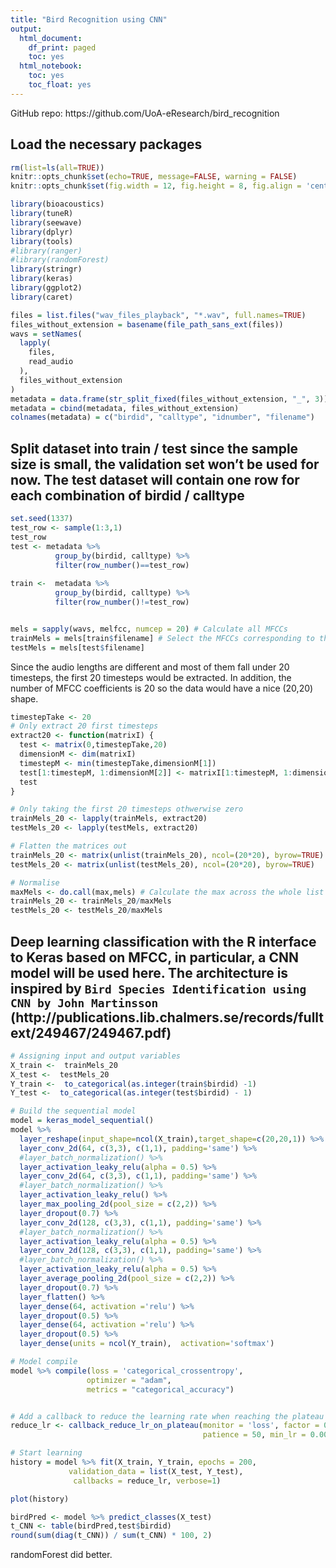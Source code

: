 ```yaml
---
title: "Bird Recognition using CNN"
output:
  html_document:
    df_print: paged
    toc: yes
  html_notebook:
    toc: yes
    toc_float: yes
---
```


GitHub repo: https://github.com/UoA-eResearch/bird_recognition

## Load the necessary packages

```r
rm(list=ls(all=TRUE))
knitr::opts_chunk$set(echo=TRUE, message=FALSE, warning = FALSE)
knitr::opts_chunk$set(fig.width = 12, fig.height = 8, fig.align = 'center')

library(bioacoustics)
library(tuneR)
library(seewave)
library(dplyr)
library(tools)
#library(ranger)
#library(randomForest)
library(stringr)
library(keras)
library(ggplot2)
library(caret)
```

```r
files = list.files("wav_files_playback", "*.wav", full.names=TRUE)
files_without_extension = basename(file_path_sans_ext(files))
wavs = setNames(
  lapply(
    files,
    read_audio
  ),
  files_without_extension
)
metadata = data.frame(str_split_fixed(files_without_extension, "_", 3))
metadata = cbind(metadata, files_without_extension)
colnames(metadata) = c("birdid", "calltype", "idnumber", "filename")
```


## Split dataset into train / test since the sample size is small, the validation set won't be used for now. The test dataset will contain one row for each combination of birdid / calltype

```r
set.seed(1337)
test_row <- sample(1:3,1)
test_row
test <- metadata %>% 
          group_by(birdid, calltype) %>% 
          filter(row_number()==test_row)
          
train <-  metadata %>% 
          group_by(birdid, calltype) %>% 
          filter(row_number()!=test_row)


mels = sapply(wavs, melfcc, numcep = 20) # Calculate all MFCCs
trainMels = mels[train$filename] # Select the MFCCs corresponding to the training dataset
testMels = mels[test$filename]

```

Since the audio lengths are different and most of them fall under 20 timesteps, the first 20 timesteps would be extracted. In addition, the number of MFCC coefficients is 20 so the data would have a nice (20,20) shape.

```r
timestepTake <- 20
# Only extract 20 first timesteps
extract20 <- function(matrixI) {
  test <- matrix(0,timestepTake,20)
  dimensionM <- dim(matrixI)
  timestepM <- min(timestepTake,dimensionM[1])
  test[1:timestepM, 1:dimensionM[2]] <- matrixI[1:timestepM, 1:dimensionM[2]]
  test
}

# Only taking the first 20 timesteps othwerwise zero
trainMels_20 <- lapply(trainMels, extract20)
testMels_20 <- lapply(testMels, extract20)

# Flatten the matrices out
trainMels_20 <- matrix(unlist(trainMels_20), ncol=(20*20), byrow=TRUE)
testMels_20 <- matrix(unlist(testMels_20), ncol=(20*20), byrow=TRUE)

# Normalise
maxMels <- do.call(max,mels) # Calculate the max across the whole list of matrices to scale the predictor values between 0-1
trainMels_20 <- trainMels_20/maxMels
testMels_20 <- testMels_20/maxMels
```

## Deep learning classification with the R interface to Keras based on MFCC, in particular, a CNN model will be used here. The architecture is inspired by `Bird Species Identification using CNN by John Martinsson` (http://publications.lib.chalmers.se/records/fulltext/249467/249467.pdf)

```r
# Assigning input and output variables
X_train <-  trainMels_20
X_test <-  testMels_20
Y_train <-  to_categorical(as.integer(train$birdid) -1)
Y_test <-  to_categorical(as.integer(test$birdid) - 1)

# Build the sequential model
model = keras_model_sequential()
model %>%
  layer_reshape(input_shape=ncol(X_train),target_shape=c(20,20,1)) %>% 
  layer_conv_2d(64, c(3,3), c(1,1), padding='same') %>%
  #layer_batch_normalization() %>%
  layer_activation_leaky_relu(alpha = 0.5) %>%
  layer_conv_2d(64, c(3,3), c(1,1), padding='same') %>%
  #layer_batch_normalization() %>% 
  layer_activation_leaky_relu() %>%
  layer_max_pooling_2d(pool_size = c(2,2)) %>%
  layer_dropout(0.7) %>% 
  layer_conv_2d(128, c(3,3), c(1,1), padding='same') %>%
  #layer_batch_normalization() %>% 
  layer_activation_leaky_relu(alpha = 0.5) %>%
  layer_conv_2d(128, c(3,3), c(1,1), padding='same') %>%
  #layer_batch_normalization() %>% 
  layer_activation_leaky_relu(alpha = 0.5) %>%
  layer_average_pooling_2d(pool_size = c(2,2)) %>% 
  layer_dropout(0.7) %>% 
  layer_flatten() %>%
  layer_dense(64, activation ='relu') %>% 
  layer_dropout(0.5) %>% 
  layer_dense(64, activation ='relu') %>% 
  layer_dropout(0.5) %>%
  layer_dense(units = ncol(Y_train),  activation='softmax')

# Model compile
model %>% compile(loss = 'categorical_crossentropy',
                 optimizer = "adam",
                 metrics = "categorical_accuracy")


# Add a callback to reduce the learning rate when reaching the plateau
reduce_lr <- callback_reduce_lr_on_plateau(monitor = 'loss', factor = 0.5,
                                           patience = 50, min_lr = 0.0001)

```

```r
# Start learning
history = model %>% fit(X_train, Y_train, epochs = 200,
             validation_data = list(X_test, Y_test),
              callbacks = reduce_lr, verbose=1)
```

```r
plot(history)
```

```r
birdPred <- model %>% predict_classes(X_test)
t_CNN <- table(birdPred,test$birdid)
round(sum(diag(t_CNN)) / sum(t_CNN) * 100, 2)
```

randomForest did better.